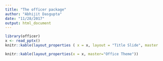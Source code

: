 ```yaml
---
title: "The officer package"
author: "Abhijit Dasgupta"
date: "11/28/2017"
output: html_document
---
```


```r
library(officer)
x <- read_pptx()
knitr::kable(layout_properties ( x = x, layout = "Title Slide", master = "Office Theme" ))
```

```r
knitr::kable(layout_properties(x = x, master="Office Theme"))
```


